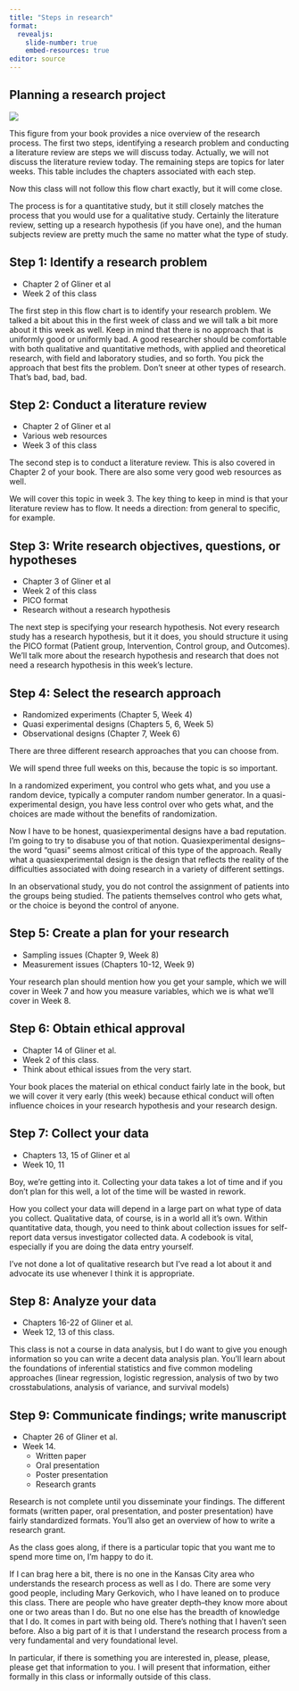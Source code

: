```yaml
---
title: "Steps in research"
format: 
  revealjs:
    slide-number: true
    embed-resources: true
editor: source
---
```


## Planning a research project

![](../images/gliner-figure-2-1.png)

::: notes
This figure from your book provides a nice overview of the research process. The first two steps, identifying a research problem and conducting a literature review are steps we will discuss today. Actually, we will not discuss the literature review today. The remaining steps are topics for later weeks. This table includes the chapters associated with each step.

Now this class will not follow this flow chart exactly, but it will come close.

The process is for a quantitative study, but it still closely matches the process that you would use for a qualitative study. Certainly the literature review, setting up a research hypothesis (if you have one), and the human subjects review are pretty much the same no matter what the type of study.
:::

## Step 1: Identify a research problem

-   Chapter 2 of Gliner et al
-   Week 2 of this class

::: notes
The first step in this flow chart is to identify your research problem. We talked a bit about this in the first week of class and we will talk a bit more about it this week as well. Keep in mind that there is no approach that is uniformly good or uniformly bad. A good researcher should be comfortable with both qualitative and quantitative methods, with applied and theoretical research, with field and laboratory studies, and so forth. You pick the approach that best fits the problem. Don't sneer at other types of research. That's bad, bad, bad.
:::

## Step 2: Conduct a literature review

-   Chapter 2 of Gliner et al
-   Various web resources
-   Week 3 of this class

::: notes
The second step is to conduct a literature review. This is also covered in Chapter 2 of your book. There are also some very good web resources as well. 

We will cover this topic in week 3. The key thing to keep in mind is that your literature review has to flow. It needs a direction: from general to specific, for example.
:::

## Step 3: Write research objectives, questions, or hypotheses

-   Chapter 3 of Gliner et al
-   Week 2 of this class
-   PICO format
-   Research without a research hypothesis

::: notes
The next step is specifying your research hypothesis. Not every research study has a research hypothesis, but it it does, you should structure it using the PICO format (Patient group, Intervention, Control group, and Outcomes). We'll talk more about the research hypothesis and research that does not need a research hypothesis in this week's lecture.
:::

## Step 4: Select the research approach

-   Randomized experiments (Chapter 5, Week 4)
-   Quasi experimental designs (Chapters 5, 6, Week 5)
-   Observational designs (Chapter 7, Week 6)

::: notes
There are three different research approaches that you can choose from.

We will spend three full weeks on this, because the topic is so important. 

In a randomized experiment, you control who gets what, and you use a random device, typically a computer random number generator. In a quasi-experimental design, you have less control over who gets what, and the choices are made without the benefits of randomization.

Now I have to be honest, quasiexperimental designs have a bad reputation. I'm going to try to disabuse you of that notion. Quasiexperimental designs--the word "quasi" seems almost critical of this type of the approach. Really what a quasiexperimental design is the design that reflects the reality of the difficulties associated with doing research in a variety of different settings.

In an observational study, you do not control the assignment of patients into the groups being studied. The patients themselves control who gets what, or the choice is beyond the control of anyone.
:::

## Step 5: Create a plan for your research

-   Sampling issues (Chapter 9, Week 8)
-   Measurement issues (Chapters 10-12, Week 9)

::: notes

Your research plan should mention how you get your sample, which we will cover in Week 7 and how you measure variables, which we is what we'll cover in Week 8.

:::

## Step 6: Obtain ethical approval

-   Chapter 14 of Gliner et al.
-   Week 2 of this class.
-   Think about ethical issues from the very start.

::: notes
Your book places the material on ethical conduct fairly late in the book, but we will cover it very early (this week) because ethical conduct will often influence choices in your research hypothesis and your research design.
:::

## Step 7: Collect your data

-   Chapters 13, 15 of Gliner et al
-   Week 10, 11

::: notes
Boy, we're getting into it. Collecting your data takes a lot of time and if you don't plan for this well, a lot of the time will be wasted in rework.

How you collect your data will depend in a large part on what type of data you collect. Qualitative data, of course, is in a world all it's own. Within quantitative data, though, you need to think about collection issues for self-report data versus investigator collected data. A codebook is vital, especially if you are doing the data entry yourself.

I've not done a lot of qualitative research but I've read a lot about it and advocate its use whenever I think it is appropriate.
:::

## Step 8: Analyze your data

-   Chapters 16-22 of Gliner et al.
-   Week 12, 13 of this class.
  
::: notes
This class is not a course in data analysis, but I do want to give you enough information so you can write a decent data analysis plan. You'll learn about the foundations of inferential statistics and five common modeling approaches (linear regression, logistic regression, analysis of two by two crosstabulations, analysis of variance, and survival models)
:::

## Step 9: Communicate findings; write manuscript

-   Chapter 26 of Gliner et al.
-   Week 14.
    -   Written paper
    -   Oral presentation
    -   Poster presentation
    -   Research grants
  
::: notes
Research is not complete until you disseminate your findings. The different formats (written paper, oral presentation, and poster presentation) have fairly standardized formats. You'll also get an overview of how to write a research grant.

As the class goes along, if there is a particular topic that you want me to spend more time on, I'm happy to do it.

If I can brag here a bit, there is no one in the Kansas City area who understands the research process as well as I do. There are some very good people, including Mary Gerkovich, who I have leaned on to produce this class. There are people who have greater depth--they know more about one or two areas than I do. But no one else has the breadth of knowledge that I do. It comes in part with being old. There's nothing that I haven't seen before. Also a big part of it is that I understand the research process from a very fundamental and very foundational level.

In particular, if there is something you are interested in, please, please, please get that information to you. I will present that information, either formally in this class or informally outside of this class.
:::
